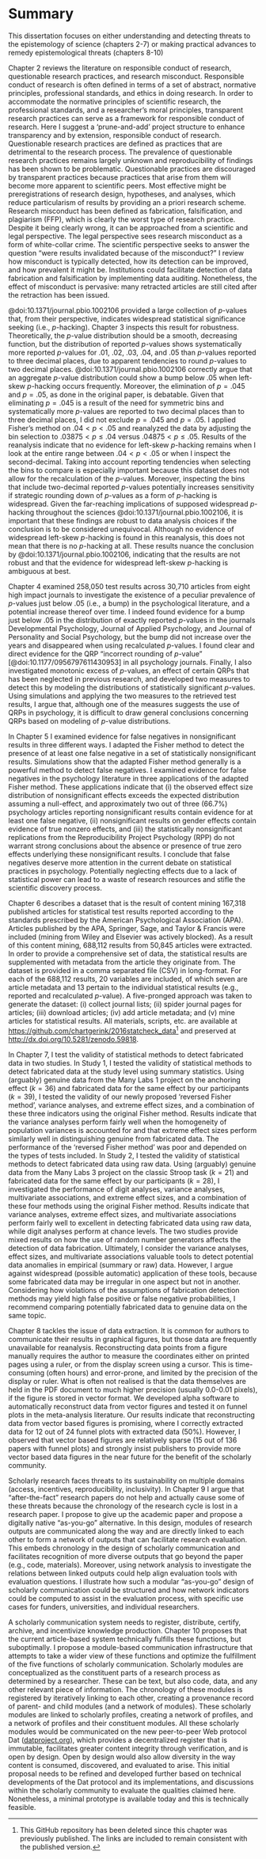 # Summary

This dissertation focuses on either understanding and detecting threats to the epistemology of science (chapters 2-7) or making practical advances to remedy epistemological threats (chapters 8-10)

Chapter 2 reviews the literature on responsible conduct of research, questionable
research practices, and research misconduct. Responsible conduct of
research is often defined in terms of a set of abstract, normative
principles, professional standards, and ethics in doing research. In
order to accommodate the normative principles of scientific research,
the professional standards, and a researcher's moral principles,
transparent research practices can serve as a framework for responsible
conduct of research. Here I suggest a 'prune-and-add' project structure to
enhance transparency and by extension, responsible conduct of research.
Questionable research practices are defined as practices that are
detrimental to the research process. The prevalence of questionable
research practices remains largely unknown and reproducibility of
findings has been shown to be problematic. Questionable practices are
discouraged by transparent practices because practices that arise from
them will become more apparent to scientific peers. Most effective might
be preregistrations of research design, hypotheses, and analyses, which
reduce particularism of results by providing an a priori research
scheme. Research misconduct has been defined as fabrication,
falsification, and plagiarism (FFP), which is clearly the worst type of
research practice. Despite it being clearly wrong, it can be approached
from a scientific and legal perspective. The legal perspective sees
research misconduct as a form of white-collar crime. The scientific
perspective seeks to answer the question "were results invalidated
because of the misconduct?" I review how misconduct is typically
detected, how its detection can be improved, and how prevalent it might
be. Institutions could facilitate detection of data fabrication and
falsification by implementing data auditing. Nonetheless, the effect of
misconduct is pervasive: many retracted articles are still cited after
the retraction has been issued.

@doi:10.1371/journal.pbio.1002106 provided a large collection of
$p$-values that, from their perspective, indicates widespread
statistical significance seeking (i.e., $p$-hacking). Chapter 3
inspects this result for robustness. Theoretically, the $p$-value
distribution should be a smooth, decreasing function, but the
distribution of reported $p$-values shows systematically more reported
$p$-values for .01, .02, .03, .04, and .05 than $p$-values reported to
three decimal places, due to apparent tendencies to round $p$-values
to two decimal places. @doi:10.1371/journal.pbio.1002106 correctly
argue that an aggregate $p$-value distribution could show a bump below
.05 when left-skew $p$-hacking occurs frequently. Moreover, the
elimination of $p=.045$ and $p=.05$, as done in the original paper, is
debatable. Given that eliminating $p=.045$ is a result of the need for
symmetric bins and systematically more $p$-values are reported to two
decimal places than to three decimal places, I did not exclude
$p=.045$ and $p=.05$. I applied Fisher's method on $.04<p<.05$ and
reanalyzed the data by adjusting the bin selection to
$.03875<p\leq.04$ versus $.04875<p\leq.05$. Results of the reanalysis
indicate that no evidence for left-skew $p$-hacking remains when I
look at the entire range between $.04<p<.05$ or when I inspect the
second-decimal. Taking into account reporting tendencies when
selecting the bins to compare is especially important because this
dataset does not allow for the recalculation of the
$p$-values. Moreover, inspecting the bins that include two-decimal
reported $p$-values potentially increases sensitivity if strategic
rounding down of $p$-values as a form of $p$-hacking is
widespread. Given the far-reaching implications of supposed widespread
$p$-hacking throughout the sciences @doi:10.1371/journal.pbio.1002106,
it is important that these findings are robust to data analysis
choices if the conclusion is to be considered unequivocal. Although no
evidence of widespread left-skew $p$-hacking is found in this
reanalysis, this does not mean that there is no $p$-hacking at
all. These results nuance the conclusion by
@doi:10.1371/journal.pbio.1002106, indicating that the results are not
robust and that the evidence for widespread left-skew $p$-hacking is
ambiguous at best.

Chapter 4 examined 258,050 test results across 30,710 articles from eight high impact journals to investigate the existence of a peculiar prevalence of $p$-values just below .05 (i.e., a bump) in the psychological literature, and a potential increase thereof over time. I indeed found evidence for a bump just below .05 in the distribution of exactly reported $p$-values in the journals Developmental Psychology, Journal of Applied Psychology, and Journal of Personality and Social Psychology, but the bump did not increase over the years and disappeared when using recalculated $p$-values. I found clear and direct evidence for the QRP  "incorrect rounding of $p$-value" [@doi:10.1177/0956797611430953] in all psychology journals. Finally, I also investigated monotonic excess of $p$-values, an effect of certain QRPs that has been neglected in previous research, and developed two measures to detect this by modeling the  distributions of statistically significant $p$-values. Using simulations and applying the two measures to the retrieved test results, I argue that, although one of the measures suggests the use of QRPs in psychology, it is difficult to draw general conclusions concerning QRPs based on modeling of $p$-value distributions.

In Chapter 5 I examined evidence for false negatives in nonsignificant
results in three different ways. I adapted the Fisher method to detect
the presence of at least one false negative in a set of statistically
nonsignificant results. Simulations show that the adapted Fisher
method generally is a powerful method to detect false negatives. I
examined evidence for false negatives in the psychology literature in
three applications of the adapted Fisher method. These applications
indicate that (i) the observed effect size distribution of
nonsignificant effects exceeds the expected distribution assuming a
null-effect, and approximately two out of three (66.7%) psychology
articles reporting nonsignificant results contain evidence for at
least one false negative, (ii) nonsignificant results on gender
effects contain evidence of true nonzero effects, and (iii) the
statistically nonsignificant replications from the Reproducibility
Project Psychology (RPP) do not warrant strong conclusions about the
absence or presence of true zero effects underlying these
nonsignificant results. I conclude that false negatives deserve more
attention in the current debate on statistical practices in
psychology. Potentially neglecting effects due to a lack of
statistical power can lead to a waste of research resources and stifle
the scientific discovery process.

Chapter 6 describes a dataset that is the result of content mining
167,318 published articles for statistical test results reported
according to the standards prescribed by the American Psychological
Association (APA). Articles published by the APA, Springer, Sage, and
Taylor & Francis were included (mining from Wiley and Elsevier was
actively blocked). As a result of this content mining, 688,112 results
from 50,845 articles were extracted. In order to provide a
comprehensive set of data, the statistical results are supplemented
with metadata from the article they originate from. The dataset is
provided in a comma separated file (CSV) in long-format. For each of
the 688,112 results, 20 variables are included, of which seven are
article metadata and 13 pertain to the individual statistical results
(e.g., reported and recalculated $p$-value). A five-pronged approach
was taken to generate the dataset: (i) collect journal lists; (ii)
spider journal pages for articles; (iii) download articles; (iv) add
article metadata; and (v) mine articles for statistical results. All
materials, scripts, etc. are available at
[https://github.com/chartgerink/2016statcheck_data](https://github.com/chartgerink/2016statcheck_data)^[This
GitHub repository has been deleted since this chapter was previously
published. The links are included to remain consistent with the
published version.] and preserved at
[http://dx.doi.org/10.5281/zenodo.59818](http://doi.org/10.5281/zenodo.59818).

In Chapter 7, I test the validity of statistical methods to detect
fabricated data in two studies. In Study 1, I tested the validity of
statistical methods to detect fabricated data at the study level using
summary statistics. Using (arguably) genuine data from the Many Labs 1
project on the anchoring effect ($k=36$) and fabricated data for the
same effect by our participants ($k=39$), I tested the validity of our
newly proposed 'reversed Fisher method', variance analyses, and
extreme effect sizes, and a combination of these three indicators
using the original Fisher method. Results indicate that the variance
analyses perform fairly well when the homogeneity of population
variances is accounted for and that extreme effect sizes perform
similarly well in distinguishing genuine from fabricated data. The
performance of the 'reversed Fisher method' was poor and depended on
the types of tests included. In Study 2, I tested the validity of
statistical methods to detect fabricated data using raw data. Using
(arguably) genuine data from the Many Labs 3 project on the classic
Stroop task ($k=21$) and fabricated data for the same effect by our
participants ($k=28$), I investigated the performance of digit
analyses, variance analyses, multivariate associations, and extreme
effect sizes, and a combination of these four methods using the
original Fisher method. Results indicate that variance analyses,
extreme effect sizes, and multivariate associations perform fairly
well to excellent in detecting fabricated data using raw data, while
digit analyses perform at chance levels. The two studies provide mixed
results on how the use of random number generators affects the
detection of data fabrication. Ultimately, I consider the variance
analyses, effect sizes, and multivariate associations valuable tools
to detect potential data anomalies in empirical (summary or raw)
data. However, I argue against widespread (possible automatic)
application of these tools, because some fabricated data may be
irregular in one aspect but not in another. Considering how violations
of the assumptions of fabrication detection methods may yield high
false positive or false negative probabilities, I recommend comparing
potentially fabricated data to genuine data on the same topic.

Chapter 8 tackles the issue of data extraction. It is common for
authors to communicate their results in graphical figures, but those
data are frequently unavailable for reanalysis. Reconstructing data
points from a figure manually requires the author to measure the
coordinates either on printed pages using a ruler, or from the display
screen using a cursor. This is time-consuming (often hours) and
error-prone, and limited by the precision of the display or
ruler. What is often not realised is that the data themselves are held
in the PDF document to much higher precision (usually 0.0-0.01
pixels), if the figure is stored in vector format. We developed alpha
software to automatically reconstruct data from vector figures and
tested it on funnel plots in the meta-analysis literature. Our results
indicate that reconstructing data from vector based figures is
promising, where I correctly extracted data for 12 out of 24 funnel
plots with extracted data (50%). However, I observed that vector based
figures are relatively sparse (15 out of 136 papers with funnel plots)
and strongly insist publishers to provide more vector based data
figures in the near future for the benefit of the scholarly community.

Scholarly research faces threats to its sustainability on multiple
domains (access, incentives, reproducibility, inclusivity). In Chapter
9 I argue that "after-the-fact" research papers do not help and
actually cause some of these threats because the chronology of the
research cycle is lost in a research paper. I propose to give up the
academic paper and propose a digitally native "as-you-go"
alternative. In this design, modules of research outputs are
communicated along the way and are directly linked to each other to
form a network of outputs that can facilitate research
evaluation. This embeds chronology in the design of scholarly
communication and facilitates recognition of more diverse outputs that
go beyond the paper (e.g., code, materials). Moreover, using network
analysis to investigate the relations between linked outputs could
help align evaluation tools with evaluation questions. I illustrate
how such a modular "as-you-go" design of scholarly communication could
be structured and how network indicators could be computed to assist
in the evaluation process, with specific use cases for funders,
universities, and individual researchers.

A scholarly communication system needs to register, distribute,
certify, archive, and incentivize knowledge production. Chapter 10
proposes that the current article-based system technically fulfills
these functions, but suboptimally. I propose a module-based
communication infrastructure that attempts to take a wider view of
these functions and optimize the fulfillment of the five functions of
scholarly communication. Scholarly modules are conceptualized as the
constituent parts of a research process as determined by a
researcher. These can be text, but also code, data, and any other
relevant piece of information. The chronology of these modules is
registered by iteratively linking to each other, creating a provenance
record of parent- and child modules (and a network of modules). These
scholarly modules are linked to scholarly profiles, creating a network
of profiles, and a network of profiles and their constituent
modules. All these scholarly modules would be communicated on the new
peer-to-peer Web protocol Dat
([datproject.org](https://datproject.org)), which provides a
decentralized register that is immutable, facilitates greater content
integrity through verification, and is open by design. Open by design
would also allow diversity in the way content is consumed, discovered,
and evaluated to arise. This initial proposal needs to be refined and
developed further based on technical developments of the Dat protocol
and its implementations, and discussions within the scholarly
community to evaluate the qualities claimed here. Nonetheless, a
minimal prototype is available today and this is technically feasible.

